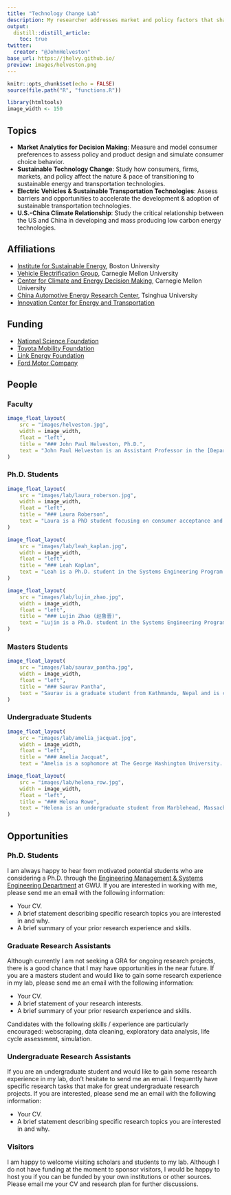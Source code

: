```yaml
---
title: "Technology Change Lab"
description: My researcher addresses market and policy factors that shape technological change, with a focus on transitioning to environmentally sustainable and energy-saving technologies.
output:
  distill::distill_article:
    toc: true
twitter:
  creator: "@JohnHelveston"
base_url: https://jhelvy.github.io/
preview: images/helveston.png
---
```


<!-- Reduce spacing between titles and text -->
<style>
d-article h3 {
  margin-bottom: 5px;
}
d-article p {
  margin-bottom: 5px;
}
d-article li {
  margin-bottom: 0px;
}
</style>

```r
knitr::opts_chunk$set(echo = FALSE)
source(file.path("R", "functions.R"))

library(htmltools)
image_width <- 150
```

## Topics

- **Market Analytics for Decision Making**: Measure and model consumer preferences to assess policy and product design and simulate consumer choice behavior.
- **Sustainable Technology Change**: Study how consumers, firms, markets, and policy affect the nature & pace of transitioning to sustainable energy and transportation technologies.
- **Electric Vehicles & Sustainable Transportation Technologies**: Assess barriers and opportunities to accelerate the development & adoption of sustainable transportation technologies.
- **U.S.-China Climate Relationship**: Study the critical relationship between the US and China in developing and mass producing low carbon energy technologies.

## Affiliations 

- [Institute for Sustainable Energy](https://www.bu.edu/ise/), Boston University
- [Vehicle Electrification Group](https://www.cmu.edu/cit/veg/), Carnegie Mellon University 
- [Center for Climate and Energy Decision Making](https://cedmcenter.org/), Carnegie Mellon University  
- [China Automotive Energy Research Center](http://lce.tsinghua.edu.cn/en/index.asp), Tsinghua University
- [Innovation Center for Energy and Transportation](http://www.icet.org.cn/)

## Funding 

- [National Science Foundation](http://www.nsf.gov/)
- [Toyota Mobility Foundation](https://www.toyota.com/usa/community/grant-guidelines-applications/overview.html)
- [Link Energy Foundation](http://www.linkenergy.org/)
- [Ford Motor Company](http://corporate.ford.com/homepage.html)

## People 

### Faculty

```r
image_float_layout(
    src = "images/helveston.jpg",
    width = image_width,
    float = "left",
    title = "### John Paul Helveston, Ph.D.",
    text = "John Paul Helveston is an Assistant Professor in the [Department of Engineering Management and Systems Engineering](http://emse.seas.gwu.edu/) at the [George Washington University](https://www.gwu.edu/). He studies technological change, with a particular interest in accelerating the transition to environmentally sustainable and energy-saving technologies. His research centers around how consumer preferences, market dynamics, and policy affect the emergence of critical technologies, such as electric vehicles and solar energy. He is an expert on China's rapidly emerging electric vehicle industry as well as the critical relationship between the US and China in developing and mass producing low carbon energy technologies. He applies an interdisciplinary approach to research, with expertise in discrete choice modeling and conjoint analysis as well as interview-based case studies. He has conducted extensive fieldwork in China, collaborating with colleagues at Beijing Normal University and China's State Information Center on past projects. He is a fluent speaker of Mandarin Chinese and also an award-winning swing dancer. John holds a Ph.D. and M.S. in [Engineering and Public Policy](https://www.cmu.edu/epp/) from Carnegie Mellon University and a B.S. in [Engineering Science and Mechanics](http://www.beam.vt.edu/) from Virginia Tech.",
)
```

### Ph.D. Students

```r
image_float_layout(
    src = "images/lab/laura_roberson.jpg",
    width = image_width,
    float = "left",
    title = "### Laura Roberson",
    text = "Laura is a PhD student focusing on consumer acceptance and interaction with innovative technologies, especially in the transportation industry. Her research interests include electric vehicle adoption, innovation developments and policies that promote innovations. She also has 8+ years working for a global automotive manufacturer, giving her a balance of academic and industry knowledge and experience. Laura received her BS in Industrial and Systems Engineering from Virginia Tech and her MS in Systems Engineering from the great GWU EMSE department."
)

image_float_layout(
    src = "images/lab/leah_kaplan.jpg",
    width = image_width,
    float = "left",
    title = "### Leah Kaplan",
    text = "Leah is a Ph.D. student in the Systems Engineering Program at the George Washington University and a National Science Foundation Graduate Research Fellow. Leah graduated summa cum laude with her Bachelor’s in chemical engineering from the University of Arizona before moving to DC to pursue an interest in science policy. Leah interned with the House Committee on Science, Space, and Technology and worked for the Arizona State University Consortium for Science, Policy & Outcomes. Leah’s primary research interest is decision-making under uncertainty related to emerging technologies, with a focus on transportation. She aims to understand how we can leverage technologies for the benefit of, rather than detriment to, society."
)

image_float_layout(
    src = "images/lab/lujin_zhao.jpg",
    width = image_width,
    float = "left",
    title = "### Lujin Zhao (赵鲁晋)",
    text = "Lujin is a Ph.D. student in the Systems Engineering Program at the George Washington University. Lujin received a B.S. in Agricultural and Resources Economics from University of Maryland, a M.S. degree in Economics from Tufts University, and a M.S. degree in Data Analytics from the George Washington University. His interests are China’s EV subsidy policies, environmental impacts from the EV industry, and energy policy. For the past several years, he has been living in the DC area and I really enjoy the summertime here except for that during June, July and August."
)
```

### Masters Students

```r
image_float_layout(
    src = "images/lab/saurav_pantha.jpg",
    width = image_width,
    float = "left",
    title = "### Saurav Pantha",
    text = "Saurav is a graduate student from Kathmandu, Nepal and is currently earning his MS in Systems Engineering at The George Washington University (GW). Before GW, he worked at a business consulting firm based out of Bangalore, India, helping multiple automotive & banking clients to solve business problems through data analytics solutions. Within Dr. Helveston's lab, he has been supporting multiple research projects by setting up a pipeline for a MySQL database, writing R scripts to clean & wrangle data, and conducting literature surveys. When not in school, he loves to go on treks and watch Manchester United's soccer games live."
)
```

### Undergraduate Students

```r
image_float_layout(
    src = "images/lab/amelia_jacquat.jpg",
    width = image_width,
    float = "left",
    title = "### Amelia Jacquat",
    text = "Amelia is a sophomore at The George Washington University. Originally from New Orleans, LA, she is pursuing a Bachelors degree in Systems Engineering at the School of Engineering and Applied Sciences. She is also pursuing minors in Computer Science and Theatre. After graduation, she plans on pursuing her Masters degree in Systems Engineering. Amelia is excited to continue learning and growing as a researcher and young professional. She plans on using this valuable research experience in her future endeavors, whatever they may be.")

image_float_layout(
    src = "images/lab/helena_row.jpg",
    width = image_width,
    float = "left",
    title = "### Helena Rowe",
    text = "Helena is an undergraduate student from Marblehead, Massachusetts majoring in Systems Engineering and minoring in Sustainability at The George Washington University. In previous roles, she has worked for a small consulting firm, analyzed market research for a building materials start-up, and researched with a professor about climate change risks in the investment industry. Within Dr. Helveston's lab, she is researching electric vehicle (EV) sales forecasts over time from different organizations. She is seeking to better understand the uncertainty in these forecasts and trends over time, in relation to actual sales, and across different industries."
)
```

## Opportunities 

### Ph.D. Students

I am always happy to hear from motivated potential students who are considering a Ph.D. through the [Engineering Management & Systems Engineering Department](https://www.emse.seas.gwu.edu/) at GWU. If you are interested in working with me, please send me an email with the following information:

- Your CV.
- A brief statement describing specific research topics you are interested in and why.
- A brief summary of your prior research experience and skills.

### Graduate Research Assistants

Although currently I am not seeking a GRA for ongoing research projects, there is a good chance that I may have opportunities in the near future. If you are a masters student and would like to gain some research experience in my lab, please send me an email with the following information:

- Your CV.
- A brief statement of your research interests.
- A brief summary of your prior research experience and skills.

Candidates with the following skills / experience are particularly encouraged: webscraping, data cleaning, exploratory data analysis, life cycle assessment, simulation.

### Undergraduate Research Assistants

If you are an undergraduate student and would like to gain some research experience in my lab, don't hesitate to send me an email. I frequently have specific research tasks that make for great undergraduate research projects. If you are interested, please send me an email with the following information:

- Your CV.
- A brief statement describing specific research topics you are interested in and why.

### Visitors

I am happy to welcome visiting scholars and students to my lab. Although I do not have funding at the moment to sponsor visitors, I would be happy to host you if you can be funded by your own institutions or other sources. Please email me your CV and research plan for further discussions.
